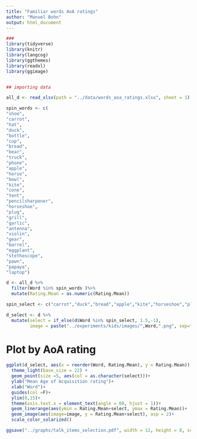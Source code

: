 ```yaml
---
title: "Familiar words AoA ratings"
author: "Manuel Bohn"
output: html_document
---
```


```r
###
library(tidyverse)
library(knitr)
library(langcog)
library(ggthemes)
library(readxl)
library(ggimage)


## importing data

all_d <- read_xlsx(path = "../data/words_aoa_ratings.xlsx", sheet = 1)

spin_words <- c(
"shoe",
"carrot",
"hat",
"duck",
"bottle",
"cup",
"bread",
"bear",
"truck",
"phone",
"apple",
"horse",
"bowl",
"kite",
"cone",
"tent",
"pencilsharpener",
"horseshoe",
"plug",
"grill",
"garlic",
"antenna",
"violin",
"gear",
"barrel",
"eggplant",
"stethoscope",
"pawn",
"papaya",
"laptop")

d <- all_d %>%
  filter(Word %in% spin_words )%>%
  mutate(Rating.Mean = as.numeric(Rating.Mean))

```


```r

spin_select <- c("carrot","duck","bread","apple","kite","horseshoe","plug","garlic","barrel","eggplant","pawn","papaya")

d_select <- d %>%
  mutate(select = if_else(d$Word %in% spin_select, 1.5,-1),
         image = paste("../experiments/kids/images/",Word,".png", sep=""))
```


# Plot by AoA rating
```r

ggplot(d_select, aes(x = reorder(Word, Rating.Mean), y = Rating.Mean)) +
  theme_light(base_size = 22) +
  geom_point(size =5, aes(col = as.character(select)))+
  ylab("Mean Age of Acquisition rating")+
  xlab("Word")+
  guides(col =F)+
  ylim(0,15)+
  theme(axis.text.x = element_text(angle = 60, hjust = 1))+
  geom_linerange(aes(ymin = Rating.Mean+select, ymax = Rating.Mean))+
  geom_image(aes(image=image, y = Rating.Mean+select), asp = 2)+
  scale_color_solarized()

```

```r
ggsave("../graphs/talk_items_selection.pdf", width = 12, height = 8, scale = 1.5)
```
